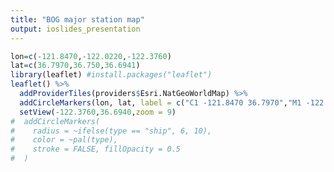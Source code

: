 ```yaml
---
title: "BOG major station map"
output: ioslides_presentation
---
```

<!-- 

author: "R. Michisaki"
date: "December 5, 2017"
# Baby steps in R
# From Ben Best's code and https://rstudio.github.io/leaflet/ -->


```r

lon=c(-121.8470,-122.0220,-122.3760)
lat=c(36.7970,36.750,36.6941)
library(leaflet) #install.packages("leaflet")
leaflet() %>% 
  addProviderTiles(providers$Esri.NatGeoWorldMap) %>%
  addCircleMarkers(lon, lat, label = c("C1 -121.8470 36.7970","M1 -122.0220 36.75","M2 -122.376 36.6941")) %>% 
  setView(-122.3760,36.6940,zoom = 9)
#  addCircleMarkers(
#    radius = ~ifelse(type == "ship", 6, 10),
#    color = ~pal(type),
#    stroke = FALSE, fillOpacity = 0.5
#  )

```